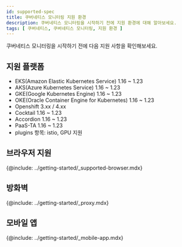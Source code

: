 ```yaml
---
id: supported-spec
title: 쿠버네티스 모니터링 지원 환경
description: 쿠버네티스 모니터링을 시작하기 전에 지원 환경에 대해 알아보세요.
tags: [ 쿠버네티스, 쿠버네티스 모니터링, 지원 환경 ]
---
```


쿠버네티스 모니터링을 시작하기 전에 다음 지원 사항을 확인해보세요.

## 지원 플랫폼

- EKS(Amazon Elastic Kubernetes Service) 1.16 ~ 1.23
- AKS(Azure Kubernetes Service) 1.16 ~ 1.23
- GKE(Google Kubernetes Engine) 1.16 ~ 1.23
- OKE(Oracle Container Engine for Kubernetes) 1.16 ~ 1.23
- Openshift 3.xx / 4.xx
- Cocktail 1.16 ~ 1.23
- Accordion 1.16 ~ 1.23
- PaaS-TA 1.16 ~ 1.23
- plugins 항목: istio, GPU 지원

## 브라우저 지원

{@include: ../getting-started/_supported-browser.mdx}  

## 방화벽

{@include: ../getting-started/_proxy.mdx}

## 모바일 앱

{@include: ../getting-started/_mobile-app.mdx} 
